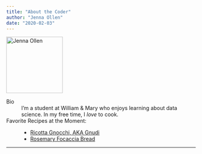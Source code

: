 ```yaml
---
title: "About the Coder"
author: "Jenna Ollen"
date: "2020-02-03"
---
```

![](https://www.thesprucepets.com/thmb/Mn97CATmMX-N5qkl1aHC0ZbWhu8=/960x0/filters:no_upscale():max_bytes(150000):strip_icc()/19933184_104417643500613_5541725731421159424_n-5ba0548546e0fb0050edecc0.jpg 'Jenna Ollen'){width=150 height=150}

Bio
:   I'm a student at William & Mary who enjoys learning about data science. In my free time, I *love* to cook.

Favorite Recipes at the Moment:
:   * [Ricotta Gnocchi, AKA Gnudi](https://www.gimmesomeoven.com/ricotta-gnocchi/)
    * [Rosemary Focaccia Bread](https://www.gimmesomeoven.com/rosemary-focaccia-bread/)

***
